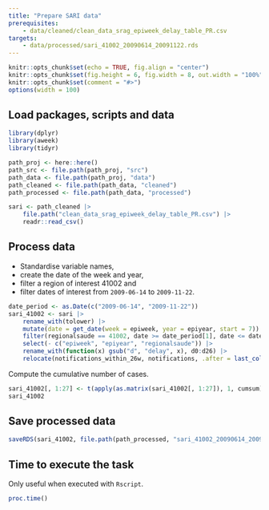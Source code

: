 ```yaml
---
title: "Prepare SARI data"
prerequisites:
    - data/cleaned/clean_data_srag_epiweek_delay_table_PR.csv
targets:
    - data/processed/sari_41002_20090614_20091122.rds
---
```


```r
knitr::opts_chunk$set(echo = TRUE, fig.align = "center")
knitr::opts_chunk$set(fig.height = 6, fig.width = 8, out.width = "100%")
knitr::opts_chunk$set(comment = "#>")
options(width = 100)
```

## Load packages, scripts and data

```r
library(dplyr)
library(aweek)
library(tidyr)

path_proj <- here::here()
path_src <- file.path(path_proj, "src")
path_data <- file.path(path_proj, "data")
path_cleaned <- file.path(path_data, "cleaned")
path_processed <- file.path(path_data, "processed")

sari <- path_cleaned |>
    file.path("clean_data_srag_epiweek_delay_table_PR.csv") |>
    readr::read_csv()
```

## Process data

- Standardise variable names,
- create the date of the week and year,
- filter a region of interest $41002$ and
- filter dates of interest from `2009-06-14` to `2009-11-22`.

```r
date_period <- as.Date(c("2009-06-14", "2009-11-22"))
sari_41002 <- sari |>
    rename_with(tolower) |>
    mutate(date = get_date(week = epiweek, year = epiyear, start = 7)) |>
    filter(regionalsaude == 41002, date >= date_period[1], date <= date_period[2]) |>
    select(- c("epiweek", "epiyear", "regionalsaude")) |>
    rename_with(function(x) gsub("d", "delay", x), d0:d26) |>
    relocate(notifications_within_26w, notifications, .after = last_col())
```

Compute the cumulative number of cases.

```r
sari_41002[, 1:27] <- t(apply(as.matrix(sari_41002[, 1:27]), 1, cumsum))
sari_41002
```

## Save processed data

```r
saveRDS(sari_41002, file.path(path_processed, "sari_41002_20090614_20091122.rds"))
```

## Time to execute the task

Only useful when executed with `Rscript`.

```r
proc.time()
```

